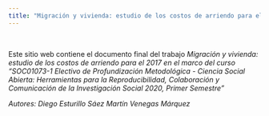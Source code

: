 ---
title: "Migración y vivienda: estudio de los costos de arriendo para el 2017"
---

<br>

Este sitio web contiene el documento final del trabajo <i> Migración y vivienda: estudio de los costos de arriendo para el 2017 <i> en el marco del curso  <i>"SOC01073-1 Electivo de Profundización Metodológica - Ciencia Social Abierta: Herramientas para la Reproducibilidad, Colaboración y Comunicación de la Investigación Social 2020, Primer Semestre"<i>

Autores:
Diego Esturillo Sáez
Martín Venegas Márquez
